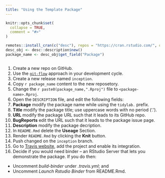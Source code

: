 ```yaml
---
title: "Using the Template Package"
---
```


```r
knitr::opts_chunk$set(
  collapse = TRUE,
  comment = "#>"
)

remotes::install_cran(c("desc"), repos = "https://cran.rstudio.com/", quiet = TRUE)
desc_obj <- desc::description$new()
package_name <- desc_obj$get_field("Package")
```

```r
```

1. Create a new repo on GitHub.
2. Use the [`git-flow`](https://blog.sourcetreeapp.com/2012/08/01/smart-branching-with-sourcetree-and-git-flow/) approach in your development cycle. 
3. Create a new release named `inception`.
4. Copy ``r package_name`` content to the new reposetory.
5. Change the ``r paste0(package_name,".Rproj")`` file to `<package-name>.Rproj`.
6. Open the `DESCRIPTION` file, and edit the following fields:
1. **Package** modify the package name while using the `tidylab.` prefix.
2. **Title** modify the package title; use uppercase words with no period ('.').
3. **URL** modify the package URL such that it leads to its GitHub repo.
4. **BugReports** edit the URL such that it leads to the package issue page.
5. **Description** modify the package decription.
7. In `README.Rmd` delete the **Useage** Section.
8. Render `README.Rmd` by clicking the **Knit** button.
9. Push changed on the `inception` branch.
10. Go to [Travis website](https://travis-ci.org/account/repositories), add the
project and enable its integration.
11. Decide if you would need binder -- an RStudio Server that lets you
demonstrate the package. If you do then:
* Uncomment *build-binder* under *.travis.yml*; and
* Uncomment *Launch Rstudio Binder* from README.Rmd.
